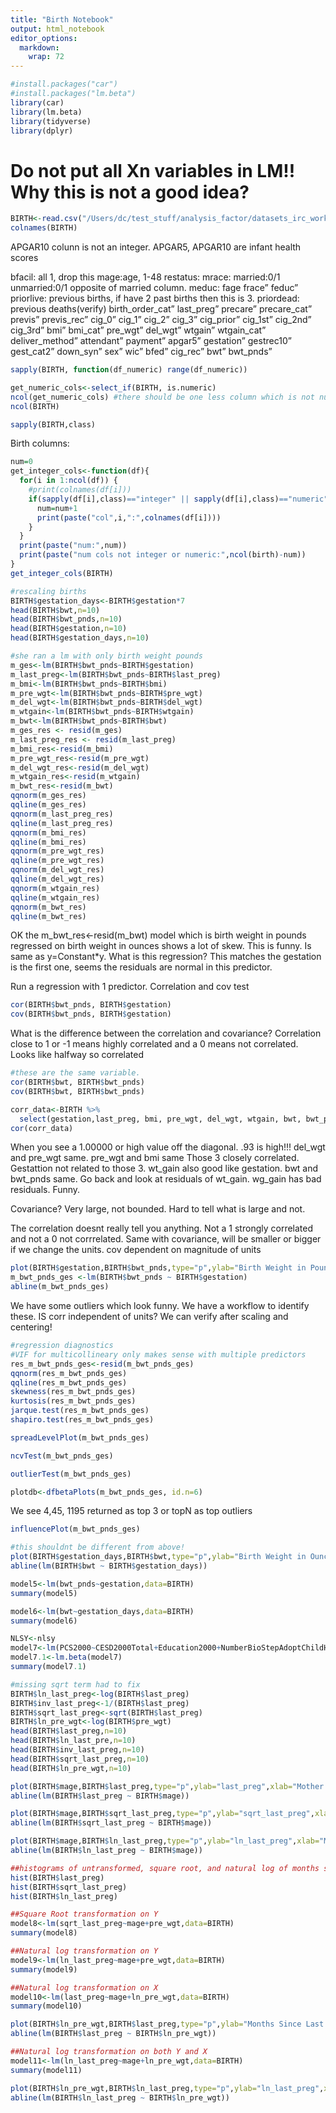 ```yaml
---
title: "Birth Notebook"
output: html_notebook
editor_options: 
  markdown: 
    wrap: 72
---
```


```r
#install.packages("car")
#install.packages("lm.beta")
library(car)
library(lm.beta)
library(tidyverse)
library(dplyr)
```

<h1>Do not put all Xn variables in LM!! Why this is not a good
idea?</h1>

```r
BIRTH<-read.csv("/Users/dc/test_stuff/analysis_factor/datasets_irc_workshop/BIRTH.csv")
colnames(BIRTH)
```

APGAR10 colunn is not an integer. APGAR5, APGAR10 are infant health scores

bfacil: all 1, drop this
mage:age, 1-48
restatus: 
mrace:
married:0/1
unmarried:0/1 opposite of married column. 
meduc:
fage
frace"
feduc"
priorlive: previous births, if have 2 past births then this is 3. 
priordead: previous deaths(verify)
birth_order_cat"
last_preg"
precare"
precare_cat"
previs"
previs_rec"
cig_0"
cig_1"
cig_2"
cig_3"
cig_prior"
cig_1st"
cig_2nd"
cig_3rd"
bmi"
bmi_cat"
pre_wgt"
del_wgt"
wtgain"
wtgain_cat"
deliver_method"
attendant"
payment"
apgar5"
gestation"
gestrec10"
gest_cat2"
down_syn"
sex"
wic"
bfed"
cig_rec"
bwt"
bwt_pnds"
```r
sapply(BIRTH, function(df_numeric) range(df_numeric))
```
```r
get_numeric_cols<-select_if(BIRTH, is.numeric)
ncol(get_numeric_cols) #there should be one less column which is not numeric, APGAR10
ncol(BIRTH)
```


```r
sapply(BIRTH,class)
```

Birth columns:

```r
num=0
get_integer_cols<-function(df){
  for(i in 1:ncol(df)) {
    #print(colnames(df[i]))
    if(sapply(df[i],class)=="integer" || sapply(df[i],class)=="numeric"){
      num=num+1
      print(paste("col",i,":",colnames(df[i])))
    }
  }
  print(paste("num:",num))
  print(paste("num cols not integer or numeric:",ncol(birth)-num))
}
get_integer_cols(BIRTH)
```

```r
#rescaling births
BIRTH$gestation_days<-BIRTH$gestation*7
head(BIRTH$bwt,n=10)
head(BIRTH$bwt_pnds,n=10)
head(BIRTH$gestation,n=10)
head(BIRTH$gestation_days,n=10)
```

```r
#she ran a lm with only birth weight pounds
m_ges<-lm(BIRTH$bwt_pnds~BIRTH$gestation)
m_last_preg<-lm(BIRTH$bwt_pnds~BIRTH$last_preg)
m_bmi<-lm(BIRTH$bwt_pnds~BIRTH$bmi)
m_pre_wgt<-lm(BIRTH$bwt_pnds~BIRTH$pre_wgt)
m_del_wgt<-lm(BIRTH$bwt_pnds~BIRTH$del_wgt)
m_wtgain<-lm(BIRTH$bwt_pnds~BIRTH$wtgain)
m_bwt<-lm(BIRTH$bwt_pnds~BIRTH$bwt)
m_ges_res <- resid(m_ges)
m_last_preg_res <- resid(m_last_preg)
m_bmi_res<-resid(m_bmi)
m_pre_wgt_res<-resid(m_pre_wgt)
m_del_wgt_res<-resid(m_del_wgt)
m_wtgain_res<-resid(m_wtgain)
m_bwt_res<-resid(m_bwt)
qqnorm(m_ges_res)
qqline(m_ges_res)
qqnorm(m_last_preg_res)
qqline(m_last_preg_res)
qqnorm(m_bmi_res)
qqline(m_bmi_res)
qqnorm(m_pre_wgt_res)
qqline(m_pre_wgt_res)
qqnorm(m_del_wgt_res)
qqline(m_del_wgt_res)
qqnorm(m_wtgain_res)
qqline(m_wtgain_res)
qqnorm(m_bwt_res)
qqline(m_bwt_res)

```

OK the m_bwt_res\<-resid(m_bwt) model which is birth weight in pounds
regressed on birth weight in ounces shows a lot of skew. This is funny.
Is same as y=Constant\*y. What is this regression? This matches the
gestation is the first one, seems the residuals are normal in this
predictor.

Run a regression with 1 predictor. Correlation and cov test

```r
cor(BIRTH$bwt_pnds, BIRTH$gestation)
cov(BIRTH$bwt_pnds, BIRTH$gestation)
```

What is the difference between the correlation and covariance?
Correlation close to 1 or -1 means highly correlated and a 0 means not
correlated. Looks like halfway so correlated

```r
#these are the same variable. 
cor(BIRTH$bwt, BIRTH$bwt_pnds)
cov(BIRTH$bwt, BIRTH$bwt_pnds)
```

```r

corr_data<-BIRTH %>%
  select(gestation,last_preg, bmi, pre_wgt, del_wgt, wtgain, bwt, bwt_pnds)
cor(corr_data)
```

When you see a 1.00000 or high value off the diagonal. .93 is high!!!
del_wgt and pre_wgt same. pre_wgt and bmi same Those 3 closely
correlated. Gestattion not related to those 3. wt_gain also good like
gestation. bwt and bwt_pnds same. Go back and look at residuals of
wt_gain. wg_gain has bad residuals. Funny.

Covariance? Very large, not bounded. Hard to tell what is large and not.

The correlation doesnt really tell you anything. Not a 1 strongly
correlated and not a 0 not corrrelated. Same with covariance, will be
smaller or bigger if we change the units. cov dependent on magnitude of
units

```r
plot(BIRTH$gestation,BIRTH$bwt_pnds,type="p",ylab="Birth Weight in Pounds",xlab="Gestation in Weeks")
m_bwt_pnds_ges <-lm(BIRTH$bwt_pnds ~ BIRTH$gestation)
abline(m_bwt_pnds_ges)
```

We have some outliers which look funny. We have a workflow to identify
these. IS corr independent of units? We can verify after scaling and
centering!

```r
#regression diagnostics
#VIF for multicollineary only makes sense with multiple predictors
res_m_bwt_pnds_ges<-resid(m_bwt_pnds_ges)
qqnorm(res_m_bwt_pnds_ges)
qqline(res_m_bwt_pnds_ges)
skewness(res_m_bwt_pnds_ges)
kurtosis(res_m_bwt_pnds_ges)
jarque.test(res_m_bwt_pnds_ges)
shapiro.test(res_m_bwt_pnds_ges)
```

```r
spreadLevelPlot(m_bwt_pnds_ges)

```

```r
ncvTest(m_bwt_pnds_ges)
```

```r
outlierTest(m_bwt_pnds_ges)
```

```r
plotdb<-dfbetaPlots(m_bwt_pnds_ges, id.n=6)
```

We see 4,45, 1195 returned as top 3 or topN as top outliers

```r
influencePlot(m_bwt_pnds_ges)
```

```r
#this shouldnt be different from above! 
plot(BIRTH$gestation_days,BIRTH$bwt,type="p",ylab="Birth Weight in Ounces",xlab="Gestation in Days")
abline(lm(BIRTH$bwt ~ BIRTH$gestation_days))
```

```r
model5<-lm(bwt_pnds~gestation,data=BIRTH)
summary(model5)
```

```r
model6<-lm(bwt~gestation_days,data=BIRTH)
summary(model6)
```

```r
NLSY<-nlsy
model7<-lm(PCS2000~CESD2000Total+Education2000+NumberBioStepAdoptChildHH2000+MCS2000,data=NLSY)
model7.1<-lm.beta(model7)
summary(model7.1)

```

```r
#missing sqrt term had to fix
BIRTH$ln_last_preg<-log(BIRTH$last_preg)
BIRTH$inv_last_preg<-1/(BIRTH$last_preg)
BIRTH$sqrt_last_preg<-sqrt(BIRTH$last_preg)
BIRTH$ln_pre_wgt<-log(BIRTH$pre_wgt)
head(BIRTH$last_preg,n=10)
head(BIRTH$ln_last_pre,n=10)
head(BIRTH$inv_last_preg,n=10)
head(BIRTH$sqrt_last_preg,n=10)
head(BIRTH$ln_pre_wgt,n=10)

```

```r
plot(BIRTH$mage,BIRTH$last_preg,type="p",ylab="last_preg",xlab="Mother's Age")
abline(lm(BIRTH$last_preg ~ BIRTH$mage))

plot(BIRTH$mage,BIRTH$sqrt_last_preg,type="p",ylab="sqrt_last_preg",xlab="Mother's Age")
abline(lm(BIRTH$sqrt_last_preg ~ BIRTH$mage))

plot(BIRTH$mage,BIRTH$ln_last_preg,type="p",ylab="ln_last_preg",xlab="Mother's Age")
abline(lm(BIRTH$ln_last_preg ~ BIRTH$mage))

##histograms of untransformed, square root, and natural log of months since last pregnancy
hist(BIRTH$last_preg)
hist(BIRTH$sqrt_last_preg)
hist(BIRTH$ln_last_preg)

```

```r
##Square Root transformation on Y
model8<-lm(sqrt_last_preg~mage+pre_wgt,data=BIRTH)
summary(model8)

##Natural log transformation on Y
model9<-lm(ln_last_preg~mage+pre_wgt,data=BIRTH)
summary(model9)

##Natural log transformation on X
model10<-lm(last_preg~mage+ln_pre_wgt,data=BIRTH)
summary(model10)

plot(BIRTH$ln_pre_wgt,BIRTH$last_preg,type="p",ylab="Months Since Last Pregnancy",xlab="ln_pre_wgt")
abline(lm(BIRTH$last_preg ~ BIRTH$ln_pre_wgt))

##Natural log transformation on both Y and X
model11<-lm(ln_last_preg~mage+ln_pre_wgt,data=BIRTH)
summary(model11)

plot(BIRTH$ln_pre_wgt,BIRTH$ln_last_preg,type="p",ylab="ln_last_preg",xlab="ln_pre_wgt")
abline(lm(BIRTH$ln_last_preg ~ BIRTH$ln_pre_wgt))


```
